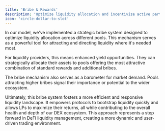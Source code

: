```yaml
---
title: 'Bribe & Rewards'
description: 'Optimize liquidity allocation and incentivize active participation in governance'
icon: 'circle-dollar-to-slot'
---
```


In our model, we've implemented a strategic bribe system designed to optimize liquidity allocation across different pools. This mechanism serves as a powerful tool for attracting and directing liquidity where it's needed most.

For liquidity providers, this means enhanced yield opportunities. They can strategically allocate their assets to pools offering the most attractive combination of standard rewards and additional bribes.

The bribe mechanism also serves as a barometer for market demand. Pools attracting higher bribes signal their importance or potential to the wider ecosystem.

Ultimately, this bribe system fosters a more efficient and responsive liquidity landscape. It empowers protocols to bootstrap liquidity quickly and allows LPs to maximize their returns, all while contributing to the overall health and depth of our DEX ecosystem.
This approach represents a step forward in DeFi liquidity management, creating a more dynamic and user-driven trading environment.